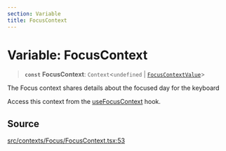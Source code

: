 ```yaml
---
section: Variable
title: FocusContext
---
```


# Variable: FocusContext

> **`const`** **FocusContext**: `Context`\<`undefined` \| [`FocusContextValue`](/api/latest/type-aliases/FocusContextValue.mdx)\>

The Focus context shares details about the focused day for the keyboard

Access this context from the [useFocusContext](/api/latest/functions/useFocusContext.mdx) hook.

## Source

[src/contexts/Focus/FocusContext.tsx:53](https://github.com/gpbl/react-day-picker/blob/a8bfa5451/src/contexts/Focus/FocusContext.tsx#L53)
